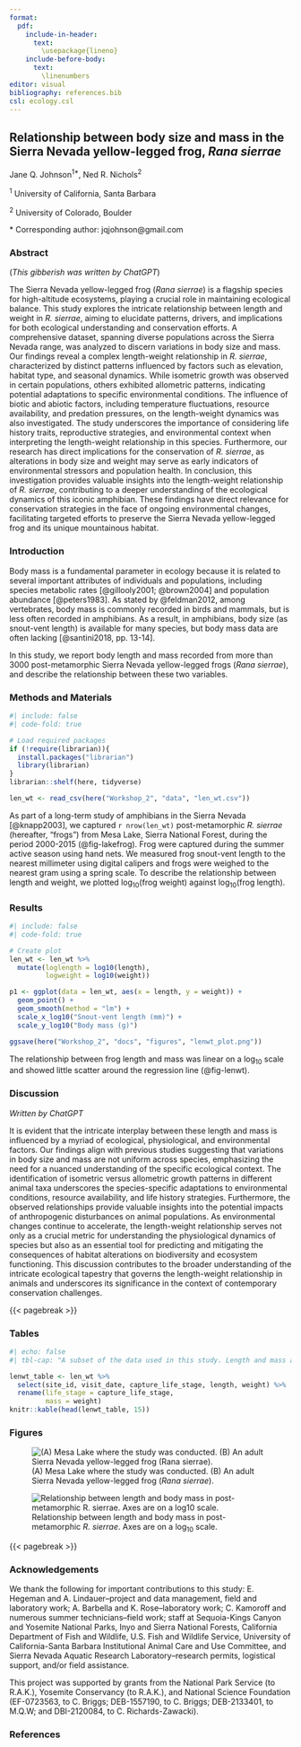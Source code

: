 ```yaml
---
format: 
  pdf:
    include-in-header: 
      text: 
        \usepackage{lineno}
    include-before-body: 
      text: 
        \linenumbers
editor: visual
bibliography: references.bib
csl: ecology.csl
---
```


## Relationship between body size and mass in the Sierra Nevada yellow-legged frog, *Rana sierrae*

Jane Q. Johnson^1\*^, Ned R. Nichols^2^

^1^ University of California, Santa Barbara

^2^ University of Colorado, Boulder

\* Corresponding author: jqjohnson\@gmail.com\

### Abstract

(*This gibberish was written by ChatGPT*)

The Sierra Nevada yellow-legged frog (*Rana sierrae*) is a flagship species for high-altitude ecosystems, playing a crucial role in maintaining ecological balance.
This study explores the intricate relationship between length and weight in *R. sierrae*, aiming to elucidate patterns, drivers, and implications for both ecological understanding and conservation efforts.
A comprehensive dataset, spanning diverse populations across the Sierra Nevada range, was analyzed to discern variations in body size and mass.
Our findings reveal a complex length-weight relationship in *R. sierrae*, characterized by distinct patterns influenced by factors such as elevation, habitat type, and seasonal dynamics.
While isometric growth was observed in certain populations, others exhibited allometric patterns, indicating potential adaptations to specific environmental conditions.
The influence of biotic and abiotic factors, including temperature fluctuations, resource availability, and predation pressures, on the length-weight dynamics was also investigated.
The study underscores the importance of considering life history traits, reproductive strategies, and environmental context when interpreting the length-weight relationship in this species.
Furthermore, our research has direct implications for the conservation of *R. sierrae*, as alterations in body size and weight may serve as early indicators of environmental stressors and population health.
In conclusion, this investigation provides valuable insights into the length-weight relationship of *R. sierrae*, contributing to a deeper understanding of the ecological dynamics of this iconic amphibian.
These findings have direct relevance for conservation strategies in the face of ongoing environmental changes, facilitating targeted efforts to preserve the Sierra Nevada yellow-legged frog and its unique mountainous habitat.

### Introduction

Body mass is a fundamental parameter in ecology because it is related to several important attributes of individuals and populations, including species metabolic rates [@gillooly2001; @brown2004] and population abundance [@peters1983].
As stated by @feldman2012, among vertebrates, body mass is commonly recorded in birds and mammals, but is less often recorded in amphibians.
As a result, in amphibians, body size (as snout-vent length) is available for many species, but body mass data are often lacking [@santini2018, pp. 13-14].

In this study, we report body length and mass recorded from more than 3000 post-metamorphic Sierra Nevada yellow-legged frogs (*Rana sierrae*), and describe the relationship between these two variables.

### Methods and Materials

```r
#| include: false
#| code-fold: true

# Load required packages
if (!require(librarian)){
  install.packages("librarian")
  library(librarian)
}
librarian::shelf(here, tidyverse)

len_wt <- read_csv(here("Workshop_2", "data", "len_wt.csv"))
```

As part of a long-term study of amphibians in the Sierra Nevada [@knapp2003], we captured `r nrow(len_wt)` post-metamorphic *R. sierrae* (hereafter, "frogs") from Mesa Lake, Sierra National Forest, during the period 2000-2015 (@fig-lakefrog).
Frog were captured during the summer active season using hand nets.
We measured frog snout-vent length to the nearest millimeter using digital calipers and frogs were weighed to the nearest gram using a spring scale.
To describe the relationship between length and weight, we plotted log~10~(frog weight) against log~10~(frog length).

### Results

```r
#| include: false
#| code-fold: true

# Create plot
len_wt <- len_wt %>% 
  mutate(loglength = log10(length), 
         logweight = log10(weight))

p1 <- ggplot(data = len_wt, aes(x = length, y = weight)) +
  geom_point() +
  geom_smooth(method = "lm") +
  scale_x_log10("Snout-vent length (mm)") +
  scale_y_log10("Body mass (g)")

ggsave(here("Workshop_2", "docs", "figures", "lenwt_plot.png"))
```

The relationship between frog length and mass was linear on a log~10~ scale and showed little scatter around the regression line (@fig-lenwt).

### Discussion

*Written by ChatGPT*

It is evident that the intricate interplay between these length and mass is influenced by a myriad of ecological, physiological, and environmental factors.
Our findings align with previous studies suggesting that variations in body size and mass are not uniform across species, emphasizing the need for a nuanced understanding of the specific ecological context.
The identification of isometric versus allometric growth patterns in different animal taxa underscores the species-specific adaptations to environmental conditions, resource availability, and life history strategies.
Furthermore, the observed relationships provide valuable insights into the potential impacts of anthropogenic disturbances on animal populations.
As environmental changes continue to accelerate, the length-weight relationship serves not only as a crucial metric for understanding the physiological dynamics of species but also as an essential tool for predicting and mitigating the consequences of habitat alterations on biodiversity and ecosystem functioning.
This discussion contributes to the broader understanding of the intricate ecological tapestry that governs the length-weight relationship in animals and underscores its significance in the context of contemporary conservation challenges.

{{< pagebreak >}}

### Tables

```r
#| echo: false
#| tbl-cap: "A subset of the data used in this study. Length and mass are expressed in millimeters and grams, respectively."

lenwt_table <- len_wt %>% 
  select(site_id, visit_date, capture_life_stage, length, weight) %>% 
  rename(life_stage = capture_life_stage,
         mass = weight)
knitr::kable(head(lenwt_table, 15))
```

### Figures

![(A) Mesa Lake where the study was conducted. (B) An adult Sierra Nevada yellow-legged frog (*Rana sierrae*).](figures/lake_frog.jpg){#fig-lakefrog}

![Relationship between length and body mass in post-metamorphic *R. sierrae*. Axes are on a log~10~ scale.](figures/lenwt_plot.png){#fig-lenwt}

{{< pagebreak >}}

### Acknowledgements

We thank the following for important contributions to this study: E.
Hegeman and A.
Lindauer--project and data management, field and laboratory work; A.
Barbella and K.
Rose--laboratory work; C.
Kamoroff and numerous summer technicians--field work; staff at Sequoia-Kings Canyon and Yosemite National Parks, Inyo and Sierra National Forests, California Department of Fish and Wildlife, U.S. Fish and Wildlife Service, University of California-Santa Barbara Institutional Animal Care and Use Committee, and Sierra Nevada Aquatic Research Laboratory--research permits, logistical support, and/or field assistance.

This project was supported by grants from the National Park Service (to R.A.K.), Yosemite Conservancy (to R.A.K.), and National Science Foundation (EF-0723563, to C. Briggs; DEB-1557190, to C. Briggs; DEB-2133401, to M.Q.W; and DBI-2120084, to C. Richards-Zawacki).

### References

::: {refs}
:::
